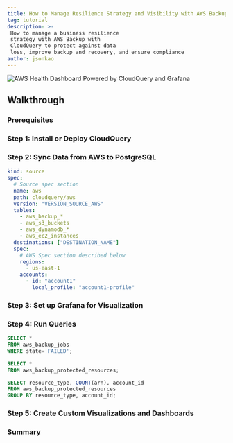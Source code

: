 ```yaml
---
title: How to Manage Resilience Strategy and Visibility with AWS Backup and CloudQuery
tag: tutorial
description: >-
 How to manage a business resilience
 strategy with AWS Backup with
 CloudQuery to protect against data
 loss, improve backup and recovery, and ensure compliance
author: jsonkao
---
```



<HowToGuideHeader/>

![AWS Health Dashboard Powered by CloudQuery and Grafana](/images/how-to-guides/manage-resilience-with-aws-backup/backuphealthdashboard.png)

## Walkthrough

### Prerequisites

### Step 1: Install or Deploy CloudQuery

### Step 2: Sync Data from AWS to PostgreSQL

```yaml copy
kind: source
spec:
  # Source spec section
  name: aws
  path: cloudquery/aws
  version: "VERSION_SOURCE_AWS"
  tables: 
    - aws_backup_*
    - aws_s3_buckets
    - aws_dynamodb_*
    - aws_ec2_instances
  destinations: ["DESTINATION_NAME"]
  spec: 
    # AWS Spec section described below
    regions: 
      - us-east-1
    accounts:
      - id: "account1"
        local_profile: "account1-profile"
```

### Step 3: Set up Grafana for Visualization

### Step 4: Run Queries 

```sql
SELECT * 
FROM aws_backup_jobs
WHERE state='FAILED';
```

```sql
SELECT * 
FROM aws_backup_protected_resources;
```

```sql
SELECT resource_type, COUNT(arn), account_id 
FROM aws_backup_protected_resources
GROUP BY resource_type, account_id;
```

### Step 5: Create Custom Visualizations and Dashboards

### Summary
